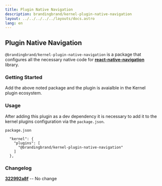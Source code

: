 ```yaml
---
title: Plugin Native Navigation
description: brandingbrand/kernel-plugin-native-navigation
layout: ../../../../../layouts/docs.astro
lang: en
---
```



## Plugin Native Navigation

`@brandingbrand/kernel-plugin-native-navigation` is a package that configures all the necessary native code for [**react-native-navigation**](https://github.com/wix/react-native-navigation) library.

### Getting Started

<div class="flex w-full my-6">
  <CodeCopy args="yarn add -D @brandingbrand/kernel-plugin-native-navigation && yarn add react-native-navigation@^7.31.1" />
</div>

Add the above noted package and the plugin is avaialble in the Kernel plugin ecosystem.

### Usage

After adding this plugin as a dev dependency it is necessary to add it to the kernel plugins configuration via the `package.json`.

`package.json`

```
  "kernel": {
    "plugins": [
      "@brandingbrand/kernel-plugin-native-navigation"
    ]
  },
```

### Changelog

[**322992a8f**](https://github.com/brandingbrand/flagship/pull/2517/commits/322992a8f6abbb507c547bd7c59b4eac3798f494) -- No change
